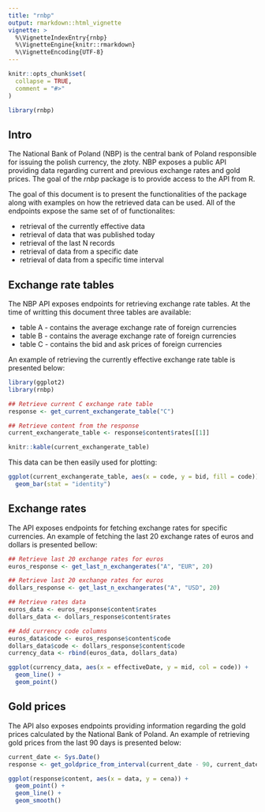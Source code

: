 ```yaml
---
title: "rnbp"
output: rmarkdown::html_vignette
vignette: >
  %\VignetteIndexEntry{rnbp}
  %\VignetteEngine{knitr::rmarkdown}
  %\VignetteEncoding{UTF-8}
---
```


```r
knitr::opts_chunk$set(
  collapse = TRUE,
  comment = "#>"
)
```

```r
library(rnbp)
```

## Intro
The National Bank of Poland (NBP) is the central bank of Poland responsible for issuing the polish currency, the złoty. NBP exposes a public API providing data regarding current and previous exchange rates and gold prices. The goal of the *rnbp* package is to provide access to the API from R. 

The goal of this document is to present the functionalities of the package along with examples on how the retrieved data can be used. All of the endpoints expose the same set of of functionalites:

* retrieval of the currently effective data
* retrieval of data that was published today
* retrieval of the last N records
* retrieval of data from a specific date
* retrieval of data from a specific time interval

## Exchange rate tables
The NBP API exposes endpoints for retrieving exchange rate tables. At the time of writting this document three tables are available:

* table A - contains the average exchange rate of foreign currencies
* table B - contains the average exchange rate of foreign currencies
* table C - contains the bid and ask prices of foreign currencies

An example of retrieving the currently effective exchange rate table is presented below:
```r
library(ggplot2)
library(rnbp)

## Retrieve current C exchange rate table
response <- get_current_exchangerate_table("C")

## Retrieve content from the response
current_exchangerate_table <- response$content$rates[[1]]

knitr::kable(current_exchangerate_table)
```

This data can be then easily used for plotting:

```r
ggplot(current_exchangerate_table, aes(x = code, y = bid, fill = code)) + 
  geom_bar(stat = "identity")
```

## Exchange rates 
The API exposes endpoints for fetching exchange rates for specific currencies. An example of fetching the last 20 exchange rates of euros and dollars is presented bellow:

```r
## Retrieve last 20 exchange rates for euros
euros_response <- get_last_n_exchangerates("A", "EUR", 20)

## Retrieve last 20 exchange rates for euros
dollars_response <- get_last_n_exchangerates("A", "USD", 20)

## Retrieve rates data
euros_data <- euros_response$content$rates
dollars_data <- dollars_response$content$rates

## Add currency code columns
euros_data$code <- euros_response$content$code
dollars_data$code <- dollars_response$content$code
currency_data <- rbind(euros_data, dollars_data)

ggplot(currency_data, aes(x = effectiveDate, y = mid, col = code)) +
  geom_line() + 
  geom_point()
```

## Gold prices
The API also exposes endpoints providing information regarding the gold prices calculated by the National Bank of Poland. An example of retrieving gold prices from the last 90 days is presented below:


```r
current_date <- Sys.Date()
response <- get_goldprice_from_interval(current_date - 90, current_date)

ggplot(response$content, aes(x = data, y = cena)) + 
  geom_point() +
  geom_line() +
  geom_smooth()
```
